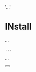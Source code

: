   '...'

# INstall

...

```bash {{ title: '...' }}
...
```

...

<div className="not-prose">
  <Button
    href="/quickstart"
    variant="text"
    arrow="right"
    children="..."
  />
</div>
